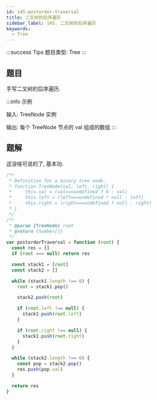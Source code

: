 ```yaml
---
id: 145-postorder-traversal
title: 二叉树的后序遍历
sidebar_label: 145. 二叉树的后序遍历
keywords:
  - Tree
---
```


:::success Tips
题目类型: Tree
:::

## 题目

手写二叉树的后序遍历.

:::info 示例

输入: TreeNode 实例

输出: 每个 TreeNode 节点的 val 组成的数组
:::

## 题解

这没啥可说的了, 基本功.

```ts
/**
 * Definition for a binary tree node.
 * function TreeNode(val, left, right) {
 *     this.val = (val===undefined ? 0 : val)
 *     this.left = (left===undefined ? null : left)
 *     this.right = (right===undefined ? null : right)
 * }
 */
/**
 * @param {TreeNode} root
 * @return {number[]}
 */
var postorderTraversal = function (root) {
  const res = []
  if (root === null) return res

  const stack1 = [root]
  const stack2 = []

  while (stack1.length !== 0) {
    root = stack1.pop()

    stack2.push(root)

    if (root.left !== null) {
      stack1.push(root.left)
    }

    if (root.right !== null) {
      stack1.push(root.right)
    }
  }

  while (stack2.length !== 0) {
    const pop = stack2.pop()
    res.push(pop.val)
  }

  return res
}
```
